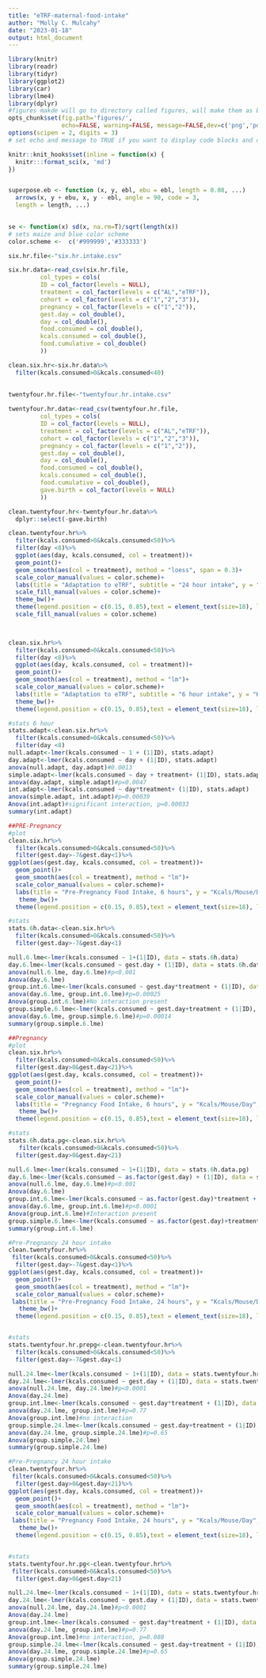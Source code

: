 ```yaml
---
title: "eTRF-maternal-food-intake"
author: "Molly C. Mulcahy"
date: "2023-01-18"
output: html_document
---
```


```r
library(knitr)
library(readr)
library(tidyr)
library(ggplot2)
library(car)
library(lme4)
library(dplyr)
#figures makde will go to directory called figures, will make them as both png and pdf files 
opts_chunk$set(fig.path='figures/',
               echo=FALSE, warning=FALSE, message=FALSE,dev=c('png','pdf'))
options(scipen = 2, digits = 3)
# set echo and message to TRUE if you want to display code blocks and code output respectively

knitr::knit_hooks$set(inline = function(x) {
  knitr:::format_sci(x, 'md')
})


superpose.eb <- function (x, y, ebl, ebu = ebl, length = 0.08, ...)
  arrows(x, y + ebu, x, y - ebl, angle = 90, code = 3,
  length = length, ...)

  
se <- function(x) sd(x, na.rm=T)/sqrt(length(x))
# sets maize and blue color scheme
color.scheme <-  c('#999999','#333333')
```


```r
six.hr.file<-"six.hr.intake.csv"

six.hr.data<-read_csv(six.hr.file,
         col_types = cols(
         ID = col_factor(levels = NULL),
         treatment = col_factor(levels = c("AL","eTRF")),
         cohort = col_factor(levels = c("1","2","3")),
         pregnancy = col_factor(levels = c("1","2")),
         gest.day = col_double(),
         day = col_double(),
         food.consumed = col_double(),
         kcals.consumed = col_double(),
         food.cumulative = col_double()
         ))

clean.six.hr<-six.hr.data%>%
  filter(kcals.consumed>0&kcals.consumed<40)
  
  
twentyfour.hr.file<-"twentyfour.hr.intake.csv" 

twentyfour.hr.data<-read_csv(twentyfour.hr.file,
         col_types = cols(
         ID = col_factor(levels = NULL),
         treatment = col_factor(levels = c("AL","eTRF")),
         cohort = col_factor(levels = c("1","2","3")),
         pregnancy = col_factor(levels = c("1","2")),
         gest.day = col_double(),
         day = col_double(),
         food.consumed = col_double(),
         kcals.consumed = col_double(),
         food.cumulative = col_double(),
         gave.birth = col_factor(levels = NULL)
         ))

clean.twentyfour.hr<-twentyfour.hr.data%>%
  dplyr::select(-gave.birth)
```


```r

clean.twentyfour.hr%>%
  filter(kcals.consumed>0&kcals.consumed<50)%>%
  filter(day <8)%>%
  ggplot(aes(day, kcals.consumed, col = treatment))+
  geom_point()+
  geom_smooth(aes(col = treatment), method = "loess", span = 0.3)+
  scale_color_manual(values = color.scheme)+
  labs(title = "Adaptation to eTRF", subtitle = "24 hour intake", y = "kcals/mouse/day", x = "Days Post Randomization")+
  scale_fill_manual(values = color.scheme)+
  theme_bw()+
  theme(legend.position = c(0.15, 0.85),text = element_text(size=18), legend.background = element_blank())+
  scale_fill_manual(values = color.scheme)
 


clean.six.hr%>%
  filter(kcals.consumed>0&kcals.consumed<50)%>%
  filter(day <8)%>%
  ggplot(aes(day, kcals.consumed, col = treatment))+
  geom_point()+
  geom_smooth(aes(col = treatment), method = "lm")+
  scale_color_manual(values = color.scheme)+
  labs(title = "Adaptation to eTRF", subtitle = "6 hour intake", y = "Kcals/Mouse/Day", x = "Days Post Randomization")+
  theme_bw()+
  theme(legend.position = c(0.15, 0.85),text = element_text(size=18), legend.background = element_blank())

#stats 6 hour
stats.adapt<-clean.six.hr%>%
  filter(kcals.consumed>0&kcals.consumed<50)%>%
  filter(day <8)
null.adapt<-lmer(kcals.consumed ~ 1 + (1|ID), stats.adapt)
day.adapt<-lmer(kcals.consumed ~ day + (1|ID), stats.adapt)
anova(null.adapt, day.adapt)#0.0013
simple.adapt<-lmer(kcals.consumed ~ day + treatment+ (1|ID), stats.adapt)
anova(day.adapt, simple.adapt)#p=0.0047
int.adapt<-lmer(kcals.consumed ~ day*treatment+ (1|ID), stats.adapt)
anova(simple.adapt, int.adapt)#p=0.00039
Anova(int.adapt)#significant interaction, p=0.00033
summary(int.adapt)
```


```r

##PRE-Pregnancy
#plot
clean.six.hr%>%
  filter(kcals.consumed>0&kcals.consumed<50)%>%
  filter(gest.day>-7&gest.day<1)%>%
ggplot(aes(gest.day, kcals.consumed, col = treatment))+
  geom_point()+
  geom_smooth(aes(col = treatment), method = "lm")+
  scale_color_manual(values = color.scheme)+
  labs(title = "Pre-Pregnancy Food Intake, 6 hours", y = "Kcals/Mouse/Day", x = "Time to Plug (days)")+
   theme_bw()+
  theme(legend.position = c(0.15, 0.85),text = element_text(size=18), legend.background = element_blank())

#stats
stats.6h.data<-clean.six.hr%>%
  filter(kcals.consumed>0&kcals.consumed<50)%>%
  filter(gest.day>-7&gest.day<1)

null.6.lme<-lmer(kcals.consumed ~ 1+(1|ID), data = stats.6h.data)
day.6.lme<-lmer(kcals.consumed ~ gest.day + (1|ID), data = stats.6h.data)
anova(null.6.lme, day.6.lme)#p<0.001
Anova(day.6.lme)
group.int.6.lme<-lmer(kcals.consumed ~ gest.day*treatment + (1|ID), data = stats.6h.data)
anova(day.6.lme, group.int.6.lme)#p=0.00025
Anova(group.int.6.lme)#No interaction present
group.simple.6.lme<-lmer(kcals.consumed ~ gest.day+treatment + (1|ID), data = stats.6h.data)
anova(day.6.lme, group.simple.6.lme)#p=0.00014
summary(group.simple.6.lme)
```

```r
##Pregnancy
#plot
clean.six.hr%>%
  filter(kcals.consumed>0&kcals.consumed<50)%>%
  filter(gest.day>0&gest.day<21)%>%
ggplot(aes(gest.day, kcals.consumed, col = treatment))+
  geom_point()+
  geom_smooth(aes(col = treatment), method = "lm")+
  scale_color_manual(values = color.scheme)+
  labs(title = "Pregnancy Food Intake, 6 hours", y = "Kcals/Mouse/Day", x = "Gestational Age (days)")+
   theme_bw()+
  theme(legend.position = c(0.15, 0.85),text = element_text(size=18), legend.background = element_blank())

#stats
stats.6h.data.pg<-clean.six.hr%>%
   filter(kcals.consumed>0&kcals.consumed<50)%>%
  filter(gest.day>0&gest.day<21)

null.6.lme<-lmer(kcals.consumed ~ 1+(1|ID), data = stats.6h.data.pg)
day.6.lme<-lmer(kcals.consumed ~ as.factor(gest.day) + (1|ID), data = stats.6h.data.pg)
anova(null.6.lme, day.6.lme)#p<0.001
Anova(day.6.lme)
group.int.6.lme<-lmer(kcals.consumed ~ as.factor(gest.day)*treatment + (1|ID), data = stats.6h.data.pg)
anova(day.6.lme, group.int.6.lme)#p<0.0001
Anova(group.int.6.lme)#Interaction present
group.simple.6.lme<-lmer(kcals.consumed ~ as.factor(gest.day)+treatment + (1|ID), data = stats.6h.data.pg)
summary(group.int.6.lme)
```
```r
#Pre-Pregnancy 24 hour intake
clean.twentyfour.hr%>%
 filter(kcals.consumed>0&kcals.consumed<50)%>%
  filter(gest.day>-7&gest.day<1)%>%
ggplot(aes(gest.day, kcals.consumed, col = treatment))+
  geom_point()+
  geom_smooth(aes(col = treatment), method = "lm")+
  scale_color_manual(values = color.scheme)+
 labs(title = "Pre-Pregnancy Food Intake, 24 hours", y = "Kcals/Mouse/Day", x = "Time to Plug (days)")+
   theme_bw()+
  theme(legend.position = c(0.15, 0.85),text = element_text(size=18), legend.background = element_blank())


#stats
stats.twentyfour.hr.prepg<-clean.twentyfour.hr%>%
  filter(kcals.consumed>0&kcals.consumed<50)%>%
  filter(gest.day>-7&gest.day<1)

null.24.lme<-lmer(kcals.consumed ~ 1+(1|ID), data = stats.twentyfour.hr.prepg)
day.24.lme<-lmer(kcals.consumed ~ gest.day + (1|ID), data = stats.twentyfour.hr.prepg)
anova(null.24.lme, day.24.lme)#p<0.0001
Anova(day.24.lme)
group.int.lme<-lmer(kcals.consumed ~ gest.day*treatment + (1|ID), data = stats.twentyfour.hr.prepg)
anova(day.24.lme, group.int.lme)#p=0.77
Anova(group.int.lme)#no interaction
group.simple.24.lme<-lmer(kcals.consumed ~ gest.day+treatment + (1|ID), data = stats.twentyfour.hr.prepg)
anova(day.24.lme, group.simple.24.lme)#p=0.65
Anova(group.simple.24.lme)
summary(group.simple.24.lme)
```

```r
#Pre-Pregnancy 24 hour intake
clean.twentyfour.hr%>%
 filter(kcals.consumed>0&kcals.consumed<50)%>%
  filter(gest.day>0&gest.day<21)%>%
ggplot(aes(gest.day, kcals.consumed, col = treatment))+
  geom_point()+
  geom_smooth(aes(col = treatment), method = "lm")+
  scale_color_manual(values = color.scheme)+
 labs(title = "Pregnancy Food Intake, 24 hours", y = "Kcals/Mouse/Day", x = "Gestational Age (days)")+
   theme_bw()+
  theme(legend.position = c(0.15, 0.85),text = element_text(size=18), legend.background = element_blank())


#stats
stats.twentyfour.hr.pg<-clean.twentyfour.hr%>%
 filter(kcals.consumed>0&kcals.consumed<50)%>%
  filter(gest.day>0&gest.day<21)

null.24.lme<-lmer(kcals.consumed ~ 1+(1|ID), data = stats.twentyfour.hr.pg)
day.24.lme<-lmer(kcals.consumed ~ gest.day + (1|ID), data = stats.twentyfour.hr.pg)
anova(null.24.lme, day.24.lme)#p<0.0001
Anova(day.24.lme)
group.int.lme<-lmer(kcals.consumed ~ gest.day*treatment + (1|ID), data = stats.twentyfour.hr.pg)
anova(day.24.lme, group.int.lme)#p=0.77
Anova(group.int.lme)#no interaction, p=0.088
group.simple.24.lme<-lmer(kcals.consumed ~ gest.day+treatment + (1|ID), data = stats.twentyfour.hr.pg)
anova(day.24.lme, group.simple.24.lme)#p=0.65
Anova(group.simple.24.lme)
summary(group.simple.24.lme)

```